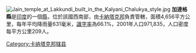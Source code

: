 [[Image:Jain_temple_at_Lakkundi_built_in_the_Kalyani_Chalukya_style.jpg|right]]
'''加達格縣'''是[[印度|印度]]的一個[[縣|縣]]，位於該國西南部，由[[卡納塔克邦|卡納塔克邦]]負責管轄，面積4,656平方公里，每年平均降雨量631毫米，[[識字率|識字率]]為66.1%，2001年人口971,835，人口密度每平方公里209人。

{{karnataka}}
{{卡纳塔克邦行政区划小作品}}
[[Category:卡纳塔克邦辖县|Category:卡纳塔克邦辖县]]